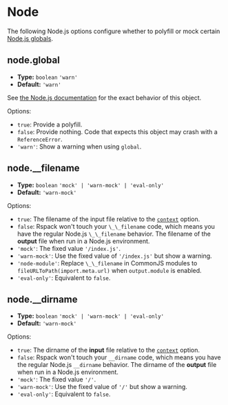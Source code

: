 
<WebpackLicense from="https://webpack.js.org/configuration/node/" />

# Node

The following Node.js options configure whether to polyfill or mock certain [Node.js globals](https://nodejs.org/docs/latest/api/globals.html).

## node.global

- **Type:** `boolean` `'warn'`
- **Default:** `'warn'`

See [the Node.js documentation](https://nodejs.org/api/globals.html#globals_global) for the exact behavior of this object.

Options:

- `true`: Provide a polyfill.
- `false`: Provide nothing. Code that expects this object may crash with a `ReferenceError`.
- `'warn'`: Show a warning when using `global`.

## node.\_\_filename

- **Type:** `boolean` `'mock' | 'warn-mock' | 'eval-only'`
- **Default:** `'warn-mock'`

Options:

- `true`: The filename of the input file relative to the [`context`](/config/context) option.
- `false`: Rspack won't touch your `\_\_filename` code, which means you have the regular Node.js `\_\_filename` behavior. The filename of the **output** file when run in a Node.js environment.
- `'mock'`: The fixed value `'/index.js'`.
- `'warn-mock'`: Use the fixed value of `'/index.js'` but show a warning.
- `'node-module'`: Replace `\_\_filename` in CommonJS modules to `fileURLToPath(import.meta.url)` when `output.module` is enabled.
- `'eval-only'`: Equivalent to `false`.

## node.\_\_dirname

- **Type:** `boolean` `'mock' | 'warn-mock' | 'eval-only'`
- **Default:** `'warn-mock'`

Options:

- `true`: The dirname of the **input** file relative to the [`context`](/config/context) option.
- `false`: Rspack won't touch your `__dirname` code, which means you have the regular Node.js `__dirname` behavior. The dirname of the **output** file when run in a Node.js environment.
- `'mock'`: The fixed value `'/'`.
- `'warn-mock'`: Use the fixed value of `'/'` but show a warning.
- `'eval-only'`: Equivalent to `false`.
